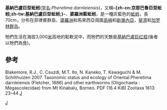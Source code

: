 {{NoteTA|G1=Melayu
|1=zh:基納巴盧;zh-cn:基纳巴卢;zh-sg:京那巴鲁;zh-tw:京那巴魯;zh-hk:京那巴魯
}}
{{Speciesbox
| taxon = Pheretima darnleiensis
| binomial_authority = Fletcher, 1886
| synonyms =
}}
'''基納巴盧巨型蚯蚓'''([[学名|学名]]:''Pheretima darnleiensis'')，又稱'''-{zh-cn:京那巴魯巨型蚯蚓;zh-tw:基納巴盧巨型蚯蚓;}-'''、'''婆羅洲藍蚯蚓'''，是一種灰藍色的[[蚯蚓|蚯蚓]]，長70cm，分布在菲律賓群島、[[婆羅洲|婆羅洲]]和馬來西亞周圍[[島嶼|島嶼]]和[[新幾內亞|新幾內亞]]，[[斐濟|斐濟]]和[[加罗林群岛|加罗林群岛]]。

牠們生活在海拔3,000[[公尺|米]]高地的鬆軟泥中，而牠們的天敵是[[基納巴盧巨红蛭|基納巴盧巨红蛭]](後者以牠們為食)。

==參考==
Blakemore, R.J., C. Csuzdi, M.T. Ito, N. Kaneko, T. Kawaguchi & M. Schilthuizen 2007. Taxonomic status and ecology of Oriental Pheretima darnleiensis (Fletcher, 1886) and other earthworms (Oligochaeta : Megascolecidae) from Mt Kinabalu, Borneo. PDF (16.4 KiB) Zootaxa 1613: 23–44
{{Taxonbar}}
[[category:婆羅洲动物|J]]
[[Category:_环毛蚓属|J]]